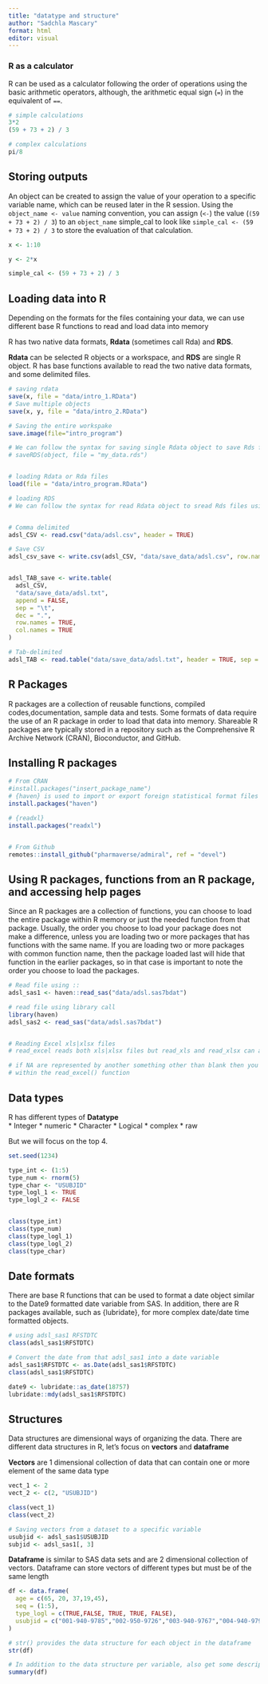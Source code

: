 ```yaml
---
title: "datatype and structure"
author: "Sadchla Mascary"
format: html
editor: visual
---
```


### R as a calculator

R can be used as a calculator following the order of operations using the basic arithmetic operators, although, the arithmetic equal sign (`=`) in the equivalent of `==`.

```r
# simple calculations 
3*2
(59 + 73 + 2) / 3

# complex calculations
pi/8
```

## Storing outputs

An object can be created to assign the value of your operation to a specific variable name, which can be reused later in the R session. Using the `object_name <- value` naming convention, you can assign (`<-`) the value (`(59 + 73 + 2) / 3`) to an `object_name` simple_cal to look like `simple_cal <- (59 + 73 + 2) / 3` to store the evaluation of that calculation.

```r

x <- 1:10

y <- 2*x

simple_cal <- (59 + 73 + 2) / 3
```

## Loading data into R

Depending on the formats for the files containing your data, we can use different base R functions to read and load data into memory

R has two native data formats, **Rdata** (sometimes call Rda) and **RDS**.

**Rdata** can be selected R objects or a workspace, and **RDS** are single R object. R has base functions available to read the two native data formats, and some delimited files.

```r
# saving rdata
save(x, file = "data/intro_1.RData")
# Save multiple objects
save(x, y, file = "data/intro_2.RData")

# Saving the entire workspake 
save.image(file="intro_program")

# We can follow the syntax for saving single Rdata object to save Rds files
# saveRDS(object, file = "my_data.rds")


# loading Rdata or Rda files 
load(file = "data/intro_program.RData")

# loading RDS
# We can follow the syntax for read Rdata object to sread Rds files using the readRDS()


# Comma delimited
adsl_CSV <- read.csv("data/adsl.csv", header = TRUE)

# Save CSV
adsl_csv_save <- write.csv(adsl_CSV, "data/save_data/adsl.csv", row.names=TRUE)


adsl_TAB_save <- write.table(
  adsl_CSV,
  "data/save_data/adsl.txt",
  append = FALSE,
  sep = "\t",
  dec = ".",
  row.names = TRUE,
  col.names = TRUE
)

# Tab-delimited 
adsl_TAB <- read.table("data/save_data/adsl.txt", header = TRUE, sep = "\t")
```

## R Packages

R packages are a collection of reusable functions, compiled codes,documentation, sample data and tests. Some formats of data require the use of an R package in order to load that data into memory. Shareable R packages are typically stored in a repository such as the Comprehensive R Archive Network (CRAN), Bioconductor, and GitHub.

## Installing R packages

```r
# From CRAN
#install.packages("insert_package_name")
# {haven} is used to import or export foreign statistical format files (SPSS, Stata, SAS)
install.packages("haven")

# {readxl}
install.packages("readxl")


# From Github
remotes::install_github("pharmaverse/admiral", ref = "devel")
```

## Using R packages, functions from an R package, and accessing help pages

Since an R packages are a collection of functions, you can choose to load the entire package within R memory or just the needed function from that package. Usually, the order you choose to load your package does not make a difference, unless you are loading two or more packages that has functions with the same name. If you are loading two or more packages with common function name, then the package loaded last will hide that function in the earlier packages, so in that case is important to note the order you choose to load the packages.

```r
# Read file using ::
adsl_sas1 <- haven::read_sas("data/adsl.sas7bdat")

# read file using library call  
library(haven)
adsl_sas2 <- read_sas("data/adsl.sas7bdat")


# Reading Excel xls|xlsx files
# read_excel reads both xls|xlsx files but read_xls and read_xlsx can also be used to read respective files

# if NA are represented by another something other than blank then you can specified the NA value
# within the read_excel() function
```

## Data types

R has different types of **Datatype**\
\* Integer \* numeric \* Character \* Logical \* complex \* raw

But we will focus on the top 4.

```r
set.seed(1234)

type_int <- (1:5) 
type_num <- rnorm(5)
type_char <- "USUBJID"
type_logl_1 <- TRUE
type_logl_2 <- FALSE


class(type_int)
class(type_num)
class(type_logl_1)
class(type_logl_2)
class(type_char)
```

## Date formats

There are base R functions that can be used to format a date object similar to the Date9 formatted date variable from SAS. In addition, there are R packages available, such as {lubridate}, for more complex date/date time formatted objects.

```r
# using adsl_sas1 RFSTDTC
class(adsl_sas1$RFSTDTC)

# Convert the date from that adsl_sas1 into a date variable
adsl_sas1$RFSTDTC <- as.Date(adsl_sas1$RFSTDTC)
class(adsl_sas1$RFSTDTC)

date9 <- lubridate::as_date(18757)
lubridate::mdy(adsl_sas1$RFSTDTC)
```

## Structures

Data structures are dimensional ways of organizing the data. There are different data structures in R, let's focus on **vectors** and **dataframe**

**Vectors** are 1 dimensional collection of data that can contain one or more element of the same data type

```r
vect_1 <- 2
vect_2 <- c(2, "USUBJID")

class(vect_1)
class(vect_2)

# Saving vectors from a dataset to a specific variable
usubjid <- adsl_sas1$USUBJID
subjid <- adsl_sas1[, 3]

```

**Dataframe** is similar to SAS data sets and are 2 dimensional collection of vectors. Dataframe can store vectors of different types but must be of the same length

```r
df <- data.frame(
  age = c(65, 20, 37,19,45),
  seq = (1:5),
  type_logl = c(TRUE,FALSE, TRUE, TRUE, FALSE),
  usubjid = c("001-940-9785","002-950-9726","003-940-9767","004-940-9795","005-940-9734")
)

# str() provides the data structure for each object in the dataframe
str(df)

# In addition to the data structure per variable, also get some descriptive statistics 
summary(df)
```

